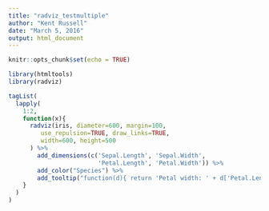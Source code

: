 ```yaml
---
title: "radviz_testmultiple"
author: "Kent Russell"
date: "March 5, 2016"
output: html_document
---
```


```r
knitr::opts_chunk$set(echo = TRUE)
```

```r
library(htmltools)
library(radviz)

tagList(
  lapply(
    1:2,
    function(x){
      radviz(iris, diameter=600, margin=100, 
         use_repulsion=TRUE, draw_links=TRUE, 
         width=600, height=500
      ) %>% 
        add_dimensions(c('Sepal.Length', 'Sepal.Width', 
                         'Petal.Length', 'Petal.Width')) %>% 
        add_color("Species") %>% 
        add_tooltip("function(d){ return 'Petal width: ' + d['Petal.Length']; }")
    }
  )
)
```
